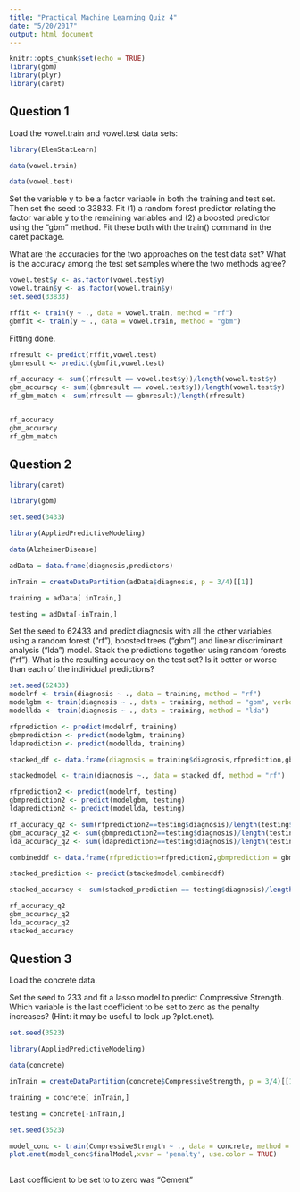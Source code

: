 ```yaml
---
title: "Practical Machine Learning Quiz 4"
date: "5/20/2017"
output: html_document
---
```


```r
knitr::opts_chunk$set(echo = TRUE)
library(gbm)
library(plyr)
library(caret)
```

## Question 1

Load the vowel.train and vowel.test data sets:

```r

library(ElemStatLearn)

data(vowel.train)

data(vowel.test)

```

Set the variable y to be a factor variable in both the training and test set. Then set the seed to 33833. Fit (1) a random forest predictor relating the factor variable y to the remaining variables and (2) a boosted predictor using the "gbm" method. Fit these both with the train() command in the caret package.

What are the accuracies for the two approaches on the test data set? What is the accuracy among the test set samples where the two methods agree?

```r
vowel.test$y <- as.factor(vowel.test$y)
vowel.train$y <- as.factor(vowel.train$y)
set.seed(33833)

rffit <- train(y ~ ., data = vowel.train, method = "rf")
gbmfit <- train(y ~ ., data = vowel.train, method = "gbm")
```

Fitting done. 

```r
rfresult <- predict(rffit,vowel.test)
gbmresult <- predict(gbmfit,vowel.test)

rf_accuracy <- sum((rfresult == vowel.test$y))/length(vowel.test$y)
gbm_accuracy <- sum((gbmresult == vowel.test$y))/length(vowel.test$y)
rf_gbm_match <- sum(rfresult == gbmresult)/length(rfresult)


rf_accuracy
gbm_accuracy
rf_gbm_match
```

## Question 2

```r
library(caret)

library(gbm)

set.seed(3433)

library(AppliedPredictiveModeling)

data(AlzheimerDisease)

adData = data.frame(diagnosis,predictors)

inTrain = createDataPartition(adData$diagnosis, p = 3/4)[[1]]

training = adData[ inTrain,]

testing = adData[-inTrain,]
```

Set the seed to 62433 and predict diagnosis with all the other variables using a random forest ("rf"), boosted trees ("gbm") and linear discriminant analysis ("lda") model. Stack the predictions together using random forests ("rf"). What is the resulting accuracy on the test set? Is it better or worse than each of the individual predictions?

```r
set.seed(62433)
modelrf <- train(diagnosis ~ ., data = training, method = "rf")
modelgbm <- train(diagnosis ~ ., data = training, method = "gbm", verbose = FALSE)
modellda <- train(diagnosis ~ ., data = training, method = "lda")

rfprediction <- predict(modelrf, training)
gbmprediction <- predict(modelgbm, training)
ldaprediction <- predict(modellda, training)

stacked_df <- data.frame(diagnosis = training$diagnosis,rfprediction,gbmprediction,ldaprediction)

stackedmodel <- train(diagnosis ~., data = stacked_df, method = "rf")

rfprediction2 <- predict(modelrf, testing)
gbmprediction2 <- predict(modelgbm, testing)
ldaprediction2 <- predict(modellda, testing)

rf_accuracy_q2 <- sum(rfprediction2==testing$diagnosis)/length(testing$diagnosis)
gbm_accuracy_q2 <- sum(gbmprediction2==testing$diagnosis)/length(testing$diagnosis)
lda_accuracy_q2 <- sum(ldaprediction2==testing$diagnosis)/length(testing$diagnosis)

combineddf <- data.frame(rfprediction=rfprediction2,gbmprediction = gbmprediction2, ldaprediction = ldaprediction2)

stacked_prediction <- predict(stackedmodel,combineddf)

stacked_accuracy <- sum(stacked_prediction == testing$diagnosis)/length(testing$diagnosis)

rf_accuracy_q2
gbm_accuracy_q2
lda_accuracy_q2
stacked_accuracy

```

## Question 3

Load the concrete data. 

Set the seed to 233 and fit a lasso model to predict Compressive Strength. Which variable is the last coefficient to be set to zero as the penalty increases? (Hint: it may be useful to look up ?plot.enet).

```r
set.seed(3523)

library(AppliedPredictiveModeling)

data(concrete)

inTrain = createDataPartition(concrete$CompressiveStrength, p = 3/4)[[1]]

training = concrete[ inTrain,]

testing = concrete[-inTrain,]

set.seed(3523)

model_conc <- train(CompressiveStrength ~ ., data = concrete, method = "lasso")
plot.enet(model_conc$finalModel,xvar = 'penalty', use.color = TRUE)
    
```

Last coefficient to be set to to zero was "Cement"

